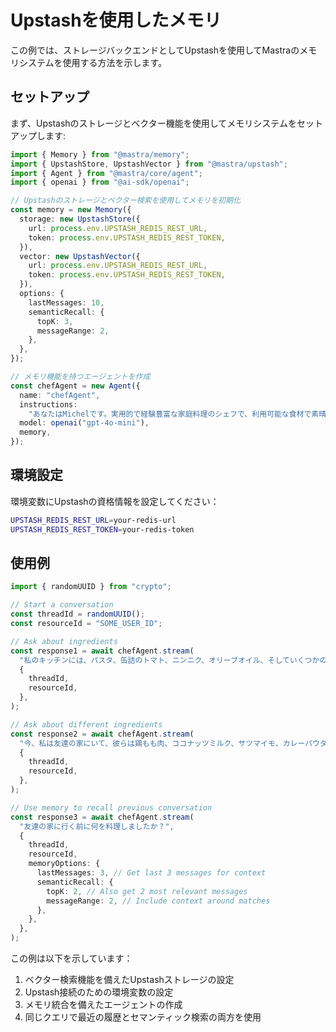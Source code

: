 # Upstashを使用したメモリ

この例では、ストレージバックエンドとしてUpstashを使用してMastraのメモリシステムを使用する方法を示します。

## セットアップ

まず、Upstashのストレージとベクター機能を使用してメモリシステムをセットアップします:

```typescript
import { Memory } from "@mastra/memory";
import { UpstashStore, UpstashVector } from "@mastra/upstash";
import { Agent } from "@mastra/core/agent";
import { openai } from "@ai-sdk/openai";

// Upstashのストレージとベクター検索を使用してメモリを初期化
const memory = new Memory({
  storage: new UpstashStore({
    url: process.env.UPSTASH_REDIS_REST_URL,
    token: process.env.UPSTASH_REDIS_REST_TOKEN,
  }),
  vector: new UpstashVector({
    url: process.env.UPSTASH_REDIS_REST_URL,
    token: process.env.UPSTASH_REDIS_REST_TOKEN,
  }),
  options: {
    lastMessages: 10,
    semanticRecall: {
      topK: 3,
      messageRange: 2,
    },
  },
});

// メモリ機能を持つエージェントを作成
const chefAgent = new Agent({
  name: "chefAgent",
  instructions:
    "あなたはMichelです。実用的で経験豊富な家庭料理のシェフで、利用可能な食材で素晴らしい料理を作る手助けをします。",
  model: openai("gpt-4o-mini"),
  memory,
});
```

## 環境設定

環境変数にUpstashの資格情報を設定してください：

```bash
UPSTASH_REDIS_REST_URL=your-redis-url
UPSTASH_REDIS_REST_TOKEN=your-redis-token
```

## 使用例

```typescript
import { randomUUID } from "crypto";

// Start a conversation
const threadId = randomUUID();
const resourceId = "SOME_USER_ID";

// Ask about ingredients
const response1 = await chefAgent.stream(
  "私のキッチンには、パスタ、缶詰のトマト、ニンニク、オリーブオイル、そしていくつかの乾燥ハーブ（バジルとオレガノ）があります。何が作れますか？",
  {
    threadId,
    resourceId,
  },
);

// Ask about different ingredients
const response2 = await chefAgent.stream(
  "今、私は友達の家にいて、彼らは鶏もも肉、ココナッツミルク、サツマイモ、カレーパウダーを持っています。",
  {
    threadId,
    resourceId,
  },
);

// Use memory to recall previous conversation
const response3 = await chefAgent.stream(
  "友達の家に行く前に何を料理しましたか？",
  {
    threadId,
    resourceId,
    memoryOptions: {
      lastMessages: 3, // Get last 3 messages for context
      semanticRecall: {
        topK: 2, // Also get 2 most relevant messages
        messageRange: 2, // Include context around matches
      },
    },
  },
);
```

この例は以下を示しています：

1. ベクター検索機能を備えたUpstashストレージの設定
2. Upstash接続のための環境変数の設定
3. メモリ統合を備えたエージェントの作成
4. 同じクエリで最近の履歴とセマンティック検索の両方を使用
